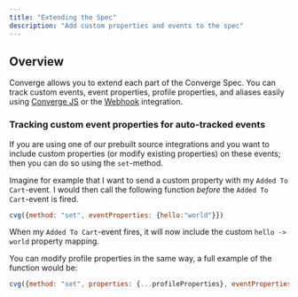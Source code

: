 ```yaml
---
title: "Extending the Spec"
description: "Add custom properties and events to the spec"
---
```


## Overview

Converge allows you to extend each part of the Converge Spec. 
You can track custom events, event properties, profile properties, and aliases easily using [Converge JS](/sources/website-integrations/converge-pixel) or the [Webhook](/sources/server-integrations/webhook) integration.


### Tracking custom event properties for auto-tracked events

If you are using one of our prebuilt source integrations and you want to include custom properties (or modify existing properties) on these events; then you can do so using the `set`-method.

Imagine for example that I want to send a custom property with my `Added To Cart`-event. 
I would then call the following function  _before_ the `Added To Cart`-event is fired.

```js
cvg({method: "set", eventProperties: {hello:"world"}})
```

When my `Added To Cart`-event fires, it will now include the custom `hello -> world` property mapping.

You can modify profile properties in the same way, a full example of the function would be:

```js
cvg({method: "set", properties: {...profileProperties}, eventProperties: {...eventProperties}})
```

